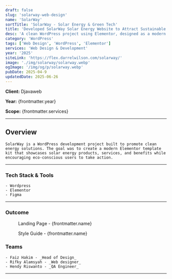 ```yaml
---
draft: false
slug: 'solarway-web-design'
name: 'SolarWay'
sortTitle: 'SolarWay - Solar Energy & Green Tech'
title: 'Developed SolarWay Solar Energy Website to Attract Sustainable Clients'
desc: 'A clean WordPress project using Elementor, designed as a modern template kit for solar energy and green tech services with eco-friendly appeal.'
category: 'WordPress'
tags: ['Web Design', 'WordPress', 'Elementor']
services: 'Web Design & Development'
year: '2025'
siteLink: 'https://flex.darrelwilson.com/solarway/'
image: './img/solarway/solarway.webp'
ogImage: '/img/og/p/solarway.webp'
pubDate: 2025-04-9
updatedDate: 2025-06-26
---
```



**Client:** Djavaweb

**Year:** {frontmatter.year}

**Scope:** {frontmatter.services}

---

## Overview

    SolarWay is a WordPress development project built to promote clean energy solutions. The goal was to create a modern Elementor template kit that showcases solar energy products, services, and benefits while encouraging eco-conscious users to take action.

---

### Tech Stack & Tools

    - Wordpress
    - Elementor
    - Figma

---

### Outcome

<figure>
  <Picture
    src={landingPage}
    alt='high fidelity design'
    formats={['avif', 'webp']}
  />
  <figcaption class='text-center'>Landing Page - {frontmatter.name}</figcaption>
</figure>

<figure>
  <Picture
    src={styleGuide}
    alt='high fidelity design'
    formats={['avif', 'webp']}
  />
  <figcaption class='text-center'>Style Guide - {frontmatter.name}</figcaption>
</figure>



### Teams

    - Faiz Hakim - _Head of Design_
    - Rifky Alamsyah - _Web designer_
    - Hendy Riswanto - _QA Engineer_
---
